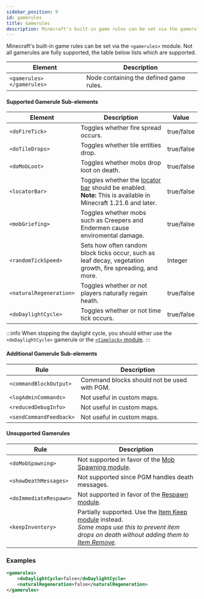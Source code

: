 ```yaml
---
sidebar_position: 9
id: gamerules
title: Gamerules
description: Minecraft's built-in game rules can be set via the gamerules module.
---
```


Minecraft's built-in game rules can be set via the `<gamerules>` module. 
Not all gamerules are fully supported, the table below lists which are supported.

| Element | Description |
|---|---|
| `<gamerules> </gamerules>` | Node containing the defined game rules. |

#### Supported Gamerule Sub-elements

| Element | Description | Value |
|---|---|---|
| `<doFireTick>` | Toggles whether fire spread occurs. | <span className="badge badge--primary">true/false</span> |
| `<doTileDrops>` | Toggles whether tile entities drop. | <span className="badge badge--primary">true/false</span> |
| `<doMobLoot>` | Toggles whether mobs drop loot on death. | <span className="badge badge--primary">true/false</span> |
| `<locatorBar>` | Toggles whether the [locator bar](https://minecraft.wiki/w/Locator_Bar) should be enabled.<br />**Note:** This is available in Minecraft 1.21.6 and later. | <span className="badge badge--primary">true/false</span> |
| `<mobGriefing>` | Toggles whether mobs such as Creepers and Endermen cause enviromental damage. | <span className="badge badge--primary">true/false</span> |
| `<randomTickSpeed>` | Sets how often random block ticks occur, such as leaf decay, vegetation growth, fire spreading, and more. | <span className="badge badge--primary">Integer</span> |
| `<naturalRegeneration>` | Toggles whether or not players naturally regain heath. | <span className="badge badge--primary">true/false</span> |
| `<doDaylightCycle>` | Toggles whether or not time tick occurs. | <span className="badge badge--primary">true/false</span> |

:::info
When stopping the daylight cycle, you should either use the `<doDaylightCycle>` gamerule or the [`<timelock>` module](/docs/modules/environment/time#time-lock).
:::

#### Additional Gamerule Sub-elements

| Rule | Description |
|---|---|
| `<commandBlockOutput>` | Command blocks should not be used with PGM. |
| `<logAdminCommands>` | Not useful in custom maps. |
| `<reducedDebugInfo>` | Not useful in custom maps. |
| `<sendCommandFeedback>` | Not useful in custom maps. |

#### Unsupported Gamerules
| Rule | Description |
|---|---|
| `<doMobSpawning>` | Not supported in favor of the [Mob Spawning module](/docs/modules/environment/mobs). |
| `<showDeathMessages>` | Not supported since PGM handles death messages. |
| `<doImmediateRespawn>` | Not supported in favor of the [Respawn module](/docs/modules/mechanics/spawns#respawn-module). |
| `<keepInventory>` | Partially supported. Use the [Item Keep module](/docs/modules/gear/repair-remove-keep#item-keep) instead.<br />*Some maps use this to prevent item drops on death without adding them to [Item Remove](/docs/modules/gear/repair-remove-keep#item-remove).* |

### Examples

```xml
<gamerules>
    <doDaylightCycle>false</doDaylightCycle>
    <naturalRegeneration>false</naturalRegeneration>
</gamerules>
```
